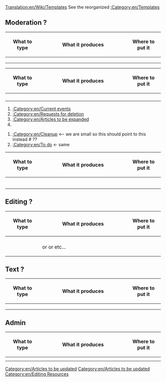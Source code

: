[[Translation:en/Wiki/Templates]]
See the reorganized [[:Category:en/Templates]] 


==Moderation ?==
{| border=1 cellspacing=0 cellpadding=3 
!width=80| What to type 
!width=55%| What it produces 
!Where to put it
|-
|{{en/S|en/Current}}
|
|
|-
|{{en/S|en/Delete}}
|
|
|-
|{{en/S|en/Expand}}
|
|
|}


{| border=1 cellspacing=0 cellpadding=3 
!width=80| What to type 
!width=55%| What it produces 
!Where to put it
|-
|{{en/S|en/Cleanup}}
|
|
|-
|{{en/S|en/Outdated}}
| 
|
|-
|{{en/S|en/Incomplete}}
| {{en/Incomplete}}
|
|-
|{{en/S|en/Todo}}
| 
|
|}


#[[:Category:en/Current events]]
#[[:Category:en/Requests for deletion]]
#[[:Category:en/Articles to be expanded]]
#[[Category:en/Articles to be updated]]

#[[:Category:en/Cleanup]]   <-- we are small so this should point to this instead #[[Category:en/Articles to be updated]] ??
#[[:Category:en/To do]]      <- same 

{| border=1 cellspacing=0 cellpadding=3 
!width=80| What to type 
!width=55%| What it produces 
!Where to put it
|-
|{{en/S|en/Linking}}
|{{en/Linking}}
|
|-
|{{en/S|en/Note}}
|{{en/Note|some text here}}
|
|-
|{{en/S|en/Warning}}
|{{en/Warning|some text here}}
|
|-
|{{en/S|en/FutureFeature}}
|{{en/FutureFeature}}
|
|-
|{{en/S|en/Nightly|nightly}}
|{{en/Nightly| some text...}}
|
|-
|
|
|
|}







==Editing ?==
{| border=1 cellspacing=0 cellpadding=3 
!width=80| What to type 
!width=55%| What it produces 
!Where to put it
|-
|{{en/S|en/Feature}}
|{{en/Feature|1.0}}
|
|-
|{{en/S|en/Check}}
|{{en/Check|Yes|Green|20px}} or {{en/Check|No|Red|20px}} or {{en/Check|No|Black|20px}} etc...
|
|}


==Text ?==
{| border=1 cellspacing=0 cellpadding=3 
!width=80| What to type 
!width=55%| What it produces 
!Where to put it
|-
|{{en/S|en/Forum}}
| {{en/Forum|0|0}} 
|
|-
|{{en/S|en/User}}
| {{en/User|11}} 
|
|-
|
|
|
|}



==Admin==
{| border=1 cellspacing=0 cellpadding=3 
!width=80| What to type 
!width=55%| What it produces 
!Where to put it
|-
|{{en/S|en/Historical}}
| {{en/Historical}}
|
|-
|{{en/S|en/Vandal}}
| 
|
|}


[[Category:en/Editing Resources]]